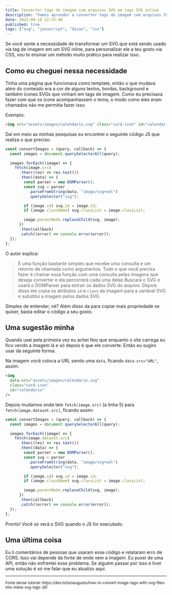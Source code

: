 ```yaml
---
title: Converter tags de imagem com arquivos SVG em tags SVG inline
description: "Vamos aprender a converter tags de imagem com arquivos SVG em tags SVG inline para personalizar via CSS."
date: 2022-09-16 22:33:48
published: true
tags: ["svg", "javascript", "dicas", "css"]
---
```


Se você sente a necessidade de transformar um SVG que está sendo usado via tag de imagem em um SVG inline, para personalizar ele a teu gosto via CSS, vou te ensinar um método muito prático para realizar isso.

## Como eu cheguei nessa necessidade

Tinha uma página que funcionava como template, então o que mudava além do conteúdo era a cor de alguns textos, bordas, background e também ícones SVGs que vinham em tags de imagem. Como eu precisava fazer com que os ícone acompanhassem o tema, o modo como eles eram chamados não me permitia fazer isso.

Exemplo:

```html
<img src="assets/images/calendario.svg" class="card-icon" id="calendario" />
```

Daí em meio as minhas pesquisas eu encontrei o seguinte código JS que realiza o que preciso:

```js {5} showLineNumbers
const convertImages = (query, callback) => {
  const images = document.querySelectorAll(query);

  images.forEach((image) => {
    fetch(image.src)
      .then((res) => res.text())
      .then((data) => {
        const parser = new DOMParser();
        const svg = parser
          .parseFromString(data, "image/svg+xml")
          .querySelector("svg");

        if (image.id) svg.id = image.id;
        if (image.className) svg.classList = image.classList;

        image.parentNode.replaceChild(svg, image);
      })
      .then(callback)
      .catch((error) => console.error(error));
  });
};
```

O autor explica:

> É uma função bastante simples que recebe uma consulta e um retorno de chamada como argumentos. Tudo o que você precisa fazer é chamar essa função com uma consulta pelas imagens que deseja converter e ela percorrerá cada uma delas Buscará o SVG e usará o DOMParser para extrair os dados SVG do arquivo. Depois disso ele copia os atributos `id` e `class` da imagem para a variável SVG e substitui a imagem pelos dados SVG.

Simples de entender, né? Além disso da para copiar mais propriedade se quiser, basta editar o código a seu gosto.

## Uma sugestão minha

Quando usei pela primeira vez eu achei feio que enquanto o site carrega eu fico vendo a imagem lá e só depois é que ele converte. Então eu sugiro usar da seguinte forma:

Na imagem você coloca a URL sendo uma `data`, ficando `data-src="URL"`, assim:

```html
<img
  data-src="assets/images/calendario.svg"
  class="card-icon"
  id="calendario"
/>
```

Depois mudamos onde tem `fetch(image.src)` (a linha 5) para `fetch(image.dataset.src)`, ficando assim:

```js {5} showLineNumbers
const convertImages = (query, callback) => {
  const images = document.querySelectorAll(query);

  images.forEach((image) => {
    fetch(image.dataset.src)
      .then((res) => res.text())
      .then((data) => {
        const parser = new DOMParser();
        const svg = parser
          .parseFromString(data, "image/svg+xml")
          .querySelector("svg");

        if (image.id) svg.id = image.id;
        if (image.className) svg.classList = image.classList;

        image.parentNode.replaceChild(svg, image);
      })
      .then(callback)
      .catch((error) => console.error(error));
  });
};
```

Pronto! Você só verá o SVG quando o JS for executado.

## Uma última coisa

Eu li comentários de pessoas que usaram esse código e relataram erro de CORS. Isso vai depende da fonte de onde vem a imagem. Eu puxei de uma API, então não enfrentei esse problema. Se alguém passar por isso e tiver uma solução é só me falar que eu atualizo aqui.

---

<small>
  Fonte desse tutorial:
  https://dev.to/luisaugusto/how-to-convert-image-tags-with-svg-files-into-inline-svg-tags-3jfl
</small>
